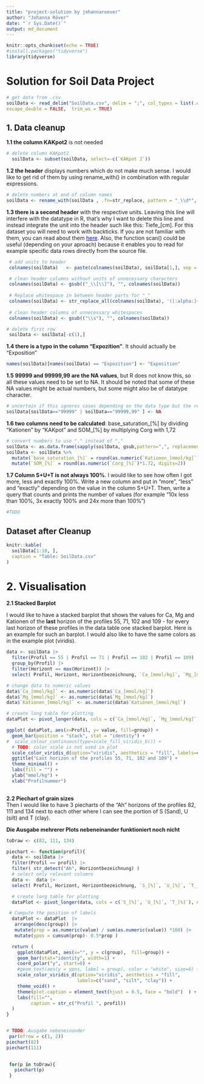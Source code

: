 ```yaml
---
title: "project-solution by johannaroever"
author: "Johanna Röver"
date: "`r Sys.Date()`"
output: md_document
---
```


```r
knitr::opts_chunk$set(echo = TRUE)
#install.packages("tidyverse")
library(tidyverse)
```

# Solution for Soil Data Project

```r
# get data from .csv
soilData <- read_delim("SoilData.csv", delim = ";", col_types = list(.default = col_character()),
escape_double = FALSE,  trim_ws = TRUE)

```

## 1. Data cleanup

**1.1 the column KAKpot2** is not needed  

```r
# delete column KAKpot2
  soilData <- subset(soilData, select=-c(`KAKpot 2`))
```

**1.2 the header** displays numbers which do not make much sense. I would like to get rid of them by using rename_with() in combination with regular expressions. 
```r

# delete numbers at end of column names
soilData <- rename_with(soilData , .fn=str_replace, pattern = "_\\d*", replacement='')

```

**1.3 there is a second header** with the respective units. Leaving this line will interfere with the datatype in R, that's why I want to delete this line and instead integrate the unit into the header such like this: Tiefe\_\[cm\]. For this dataset you will need to work with backticks. If you are not familiar with them, you can read about them [<span style="color:blue">here</span>](https://jhudatascience.org/intro_to_r/resources/quotes_vs_backticks.html). Also, the function scan() could be useful (depending on your aproach) because it enables you to read for example specific data rows directly from the source file.  

```r

 # add units to header 
 colnames(soilData)   <- paste(colnames(soilData), soilData[1,], sep = "_")

 # clean header columns without units of unnecessary characters
 colnames(soilData) <- gsub(("_\\[\\]"), "", colnames(soilData))
 
 # Replace whitespace in between header parts for "_"
 colnames(soilData) <- str_replace_all(colnames(soilData), '([:alpha:]+)(\\s)([:upper:][:lower:]+)', '\\1_\\3')
 
 # clean header columns of unnecessary whitespaces
 colnames(soilData) <- gsub(("\\s"), "", colnames(soilData))

# delete first row
 soilData <- soilData[-c(1),]
```

**1.4 there is a typo in the column "Expozition"**. It should actually be "Exposition"
```r
names(soilData)[names(soilData) == "Expozition"] <- "Exposition"
```

**1.5 99999 and 99999,99 are the NA values**, but R does not know this, so all these values need to be set to NA. It should be noted that some of these NA values might be actual numbers, but some might also be of datatype character.  

```r
# uncertain if this ignores cases depending on the data type but the result looks like it worked
soilData[soilData=="99999" | soilData=="99999,99" ] <- NA
```

**1.6 two columns need to be calculated**: base_saturation_\[\%\] by dividing "Kationen" by "KAKpot" and SOM_\[\%\] by multiplying Corg with 1,72  

```r
# convert numbers to use "." instead of ","
soilData <- as.data.frame(sapply(soilData, gsub,pattern=",", replacement="."))
soilData <- soilData %>%
  mutate(`base_saturation_[%]` = round(as.numeric(`Kationen_[mmol/kg]`)/as.numeric(`KAKpot_[mmol/kg]`), digits=2)) %>%
  mutate(`SOM_[%]` = round(as.numeric(`Corg_[%]`)*1.72, digits=2))
```

**1.7 Column S+U+T is not always 100%**. I would like to see how often I got more, less and exactly 100%. Write a new column and put in "more", "less" and "exactly" depending on the value in the column S+U+T. Then, write a query that counts and prints the number of values (for example "10x less than 100%, 3x exactly 100% and 24x more than 100%") 

```r

#TODO

```

## Dataset after Cleanup
```r
knitr::kable(
  soilData[1:10, ], 
  caption = "Table: SoilData.csv"
)
```

# 2. Visualisation
**2.1 Stacked Barplot**  

I would like to have a stacked barplot that shows the values for Ca, Mg and Kationen of the **last** horizon of the profiles 55, 71, 102 and 109 - for every last horizon of these profiles in the data table one stacked barplot. Here is an example for such an barplot. I would also like to have the same colors as in the example plot (viridis).

```r
data <- soilData |> 
  filter(Profil == 55 | Profil == 71 | Profil == 102 | Profil == 109) |> 
  group_by(Profil) |> 
  filter(Horizont == max(Horizont)) |> 
  select( Profil, Horizont, Horizontbezeichnung, `Ca_[mmol/kg]`, `Mg_[mmol/kg]`, `Kationen_[mmol/kg]`)

# change data to numeric values
data$`Ca_[mmol/kg]` <- as.numeric(data$`Ca_[mmol/kg]`)
data$`Mg_[mmol/kg]` <- as.numeric(data$`Mg_[mmol/kg]`)
data$`Kationen_[mmol/kg]` <- as.numeric(data$`Kationen_[mmol/kg]`)

# create long table for plotting
dataPlot <- pivot_longer(data, cols = c(`Ca_[mmol/kg]`, `Mg_[mmol/kg]`, `Kationen_[mmol/kg]`), names_to = "group", values_to = "value")

ggplot( dataPlot, aes(x=Profil, y= value, fill=group)) + 
  geom_bar(position = "stack", stat = "identity") +
#  scale_colour_continuous(type=scale_fill_viridis_b()) +
  # TODO: color scale is not used in plot
  scale_color_viridis_d(option="viridis", aesthetics = "fill", labels=c("CA", "Mg", "Kationen"))+
  ggtitle("Last horizon of the profiles 55, 71, 102 and 109") +
  theme_minimal() +
  labs(fill = "") +
  ylab("mmol/kg") +
  xlab("Profilnummer")
  
```


**2.2 Piechart of grain sizes**  
Then I would like to have 3 piecharts of the "Ah" horizons of the profiles 82, 111 and 134 next to each other where I can see the portion of S (Sand), U (silt) and T (clay).
  
  **Die Ausgabe mehrerer Plots nebeneinander funktioniert noch nicht**
```r
toDraw <- c(82, 111, 134)

piechart <- function(profil){
  data <- soilData |> 
  filter(Profil == profil) |> 
  filter( str_detect("Ah", Horizontbezeichnung) )
  # select only relevant columns
  data <-  data |> 
  select( Profil, Horizont, Horizontbezeichnung, `S_[%]`, `U_[%]`, `T_[%]`)

  # create long table for plotting
  dataPlot <- pivot_longer(data, cols = c(`S_[%]`, `U_[%]`, `T_[%]`), names_to = "group", values_to = "value")

 # Compute the position of labels
  dataPlot <- dataPlot  |>  
   arrange(desc(group)) |> 
   mutate(prop = as.numeric(value) / sum(as.numeric(value)) *100) |> 
   mutate(ypos = cumsum(prop)- 0.5*prop )

  return (
    ggplot(dataPlot, aes(x="", y = c(group),  fill=group)) +
    geom_bar(stat="identity", width=1) +
    coord_polar("y", start=0) +
    #geom_text(aes(y = ypos, label = group), color = "white", size=6) +
    scale_color_viridis_d(option="viridis", aesthetics = "fill",
                          labels=c("sand", "silt", "clay")) +
    theme_void() +
    theme(plot.caption = element_text(hjust = 0.5, face = "bold")  ) +
    labs(fill="", 
         caption = str_c("Profil ", profil))
  )
}


# TODO: Ausgabe nebeneinander
 par(mfrow = c(1, 2))
piechart(82)
piechart(111)

 
 for(p in toDraw){
   piechart(p)
 }
```
